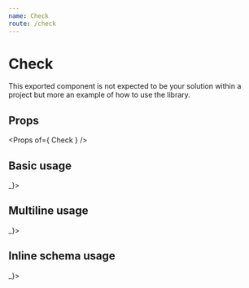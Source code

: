 ```yaml
---
name: Check
route: /check
---
```



# Check

This exported component is not expected to be your solution within a project but more an example of how to use the library.

## Props

<Props of={ Check } />

## Basic usage

<Playground>
  <Form onSubmit={ _ => _}>
    <Check
      name='first_name'
      placeholder='Enter First Name'
      label='First name'
    />
  </Form>
</Playground>

## Multiline usage

<Playground>
  <Form onSubmit={ _ => _}>
    <Check
      label='Description'
      name='description'
      placeholder='Enter Description'
      multiline
    />
  </Form>
</Playground>

## Inline schema usage

<Playground>
  <Form onSubmit={ _ => _}>
    <Check
      label='Last Name'
      name='last_name'
      placeholder='Enter Last Name'
      schema={ bool().oneOf([true], 'Field must be checked') }
    />
  </Form>
</Playground>